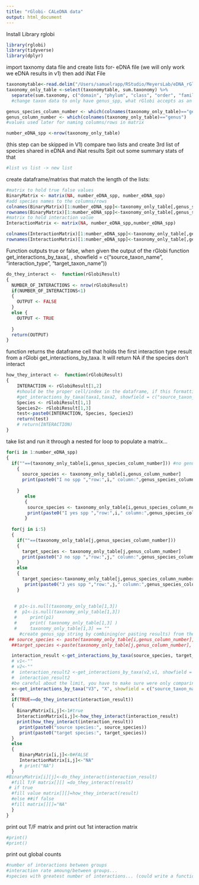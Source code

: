 ```yaml
---
title: "rGlobi- CALeDNA data"
output: html_document
---
```

Install Library rglobi
```r
library(rglobi)
library(tidyverse)
library(dplyr)
```

import taxnomy data file and create lists for- eDNA file (we will only work we eDNA results in v1) then add iNat File
```r
taxonomytable<-read.delim("/Users/samuelrapp/RStudio/MeyersLab/eDNA_rGlobi/LA_river_taxnomy_table.txt")
taxonomy_only_table <-select(taxonomytable, sum.taxonomy) %>% 
  separate(sum.taxonomy, c("domain", "phylum", "class", "order", "family", "genus", "genus species"), sep = ";",remove=FALSE)
  #change taxon data to only have genus_spp, what rGlobi accepts as an argument

genus_species_column_number <- which(colnames(taxonomy_only_table)=="genus species")
genus_column_number <- which(colnames(taxonomy_only_table)=="genus")
#values used later for naming columns/rows in matrix

number_eDNA_spp <-nrow(taxonomy_only_table)
```

(this step can be skipped in V1)
compare two lists and create 3rd list of species shared in eDNA and iNat results 
Spit out some summary stats of that 
```r
#list vs list -> new list
```


create dataframe/matrixs that match the length of the lists:
```r
#matrix to hold true false values
BinaryMatrix <- matrix(NA, number_eDNA_spp, number_eDNA_spp)
#add species names to the columns/rows 
colnames(BinaryMatrix)[1:number_eDNA_spp]<-taxonomy_only_table[,genus_species_column_number]
rownames(BinaryMatrix)[1:number_eDNA_spp]<-taxonomy_only_table[,genus_species_column_number]
#matrix to hold interaction value 
InteractionMatrix <- matrix(NA, number_eDNA_spp,number_eDNA_spp)

colnames(InteractionMatrix)[1:number_eDNA_spp]<-taxonomy_only_table[,genus_species_column_number]
rownames(InteractionMatrix)[1:number_eDNA_spp]<-taxonomy_only_table[,genus_species_column_number]
```


Function outputs true or false, when given the output of the rGlobi function get_interactions_by_taxa(, , showfield = c("source_taxon_name", "interaction_type", "target_taxon_name"))
```r
do_they_interact <-  function(rGlobiResult)
{
  NUMBER_OF_INTERACTIONS <- nrow(rGlobiResult)
  if(NUMBER_OF_INTERACTIONS<1)
  {
    OUTPUT <- FALSE
  }
  else {
    OUTPUT <- TRUE
    
  }
  return(OUTPUT)
}
```

function returns the dataframe cell that holds the first interaction type result from a rGlobi get_interactions_by_taxa. It will return NA if the species don't interact
```r
how_they_interact <-  function(rGlobiResult)
{
    INTERACTION <- rGlobiResult[1,2] 
    #should be the proper cell/index in the dataframe, if this formatting is used
    #get_interactions_by_taxa(taxa1,taxa2, showfield = c("source_taxon_name", "interaction_type", "target_taxon_name"), otherkeys = list("limit"=1)) 
    Species <- rGlobiResult[1,1]
    Species2<- rGlobiResult[1,3]
    test<-paste0(INTERACTION, Species, Species2)
    return(test)
    # return(INTERACTION)
}
```


take list and run it through a nested for loop to populate a matrix...
```r
for(i in 1:number_eDNA_spp)
{
  if(""==(taxonomy_only_table[i,genus_species_column_number])) #no genus-species value
    {
      source_species <- taxonomy_only_table[i,genus_column_number]
      print(paste0("I no spp ","row:",i," column:",genus_species_column_number, source_species))
      
    }
       else
       {
        source_species <- taxonomy_only_table[i,genus_species_column_number]
        print(paste0("I yes spp ","row:",i," column:",genus_species_column_number))
       }
  
  for(j in i:5)
  {
    if(""==(taxonomy_only_table[j,genus_species_column_number]))
    {
      target_species <- taxonomy_only_table[j,genus_column_number]
      print(paste0("J no spp ","row:",j," column:",genus_species_column_number, target_species))
    }
    else
    {
      target_species<-taxonomy_only_table[j,genus_species_column_number]
       print(paste0("J yes spp ","row:",j," column:",genus_species_column_number))
    }
   
  
   # p1<-is.null(taxonomy_only_table[1,3])
   #  p1<-is.null(taxonomy_only_table[1,3])
   #     print(p1)  
   #     print( taxonomy_only_table[1,3] )
   #     taxonomy_only_table[1,3] == ""
     #create genus_spp string by combining(or pasting results) from the taxonomy columns
 ## source_species <- paste(taxonomy_only_table[i,genus_column_number], taxonomy_only_table[i,genus_species_column_number], sep=" ")
  ##target_species <-paste(taxonomy_only_table[j,genus_column_number], taxonomy_only_table[j,genus_species_column_number],sep=" ")

  interaction_result <-get_interactions_by_taxa(source_species, target_species, showfield = c("source_taxon_name", "interaction_type", "target_taxon_name"), otherkeys = list("limit"=1)) 
  # v1<-""
  # v2<-""
  #  interaction_result2 <-get_interactions_by_taxa(v2,v1, showfield = c("source_taxon_name", "interaction_type", "target_taxon_name"), otherkeys = list("limit"=10))
  #  interaction_result2
  #be careful about the limit, you have to make sure were only comparing  species to another at a time. If we are comparing lists and we write limit we   may loss results
  x<-get_interactions_by_taxa("V3", "X", showfield = c("source_taxon_name", "interaction_type", "target_taxon_name"), otherkeys = list("limit"=1)) 
  x
  if(TRUE==do_they_interact(interaction_result))
  {
    BinaryMatrix[i,j]<-1#true
    InteractionMatrix[i,j]<-how_they_interact(interaction_result)
    print(how_they_interact(interaction_result))
     print(paste0("source species:", source_species))
     print(paste0("target species:", target_species))
  }
  else
  {
     BinaryMatrix[i,j]<-0#FALSE
     InteractionMatrix[i,j]<-"NA"
     # print("NA")
  }
#BinaryMatrix[i][j]<-do_they_interact(interaction_result)
  #fill T/F matrix[][] =do_they_interact(result)
 # if true
  #fill value matrix[][]=how_they_interact(result)
  #else ##if false
  #fill matrix[][]="NA"
  }
}


```

print out T/F matrix and print out 1st interaction matrix
```r
#print()
#print()
```

print out global counts
```r
#number of interactions between groups
#interaction rate amoung/between groups...
#species with greatest number of interactions... (could write a function that reads a t/f matrix easily)
```


































